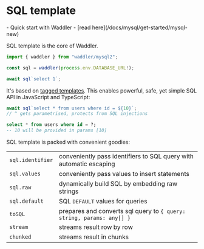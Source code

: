 
# SQL template
<Prerequisites>
- Quick start with Waddler - [read here](/docs/mysql/get-started/mysql-new)
</Prerequisites>

SQL template is the core of Waddler.  
```ts
import { waddler } from "waddler/mysql2";

const sql = waddler(process.env.DATABASE_URL!);

await sql`select 1`;
```

It's based on [tagged templates](https://developer.mozilla.org/en-US/docs/Web/JavaScript/Reference/Template_literals#tagged_templates). This enables powerful, safe, yet simple SQL API in JavaScript and TypeScript:
```ts
await sql`select * from users where id = ${10}`; 
// ^ gets parametrised, protects from SQL injections
```
```sql
select * from users where id = ?;
-- 10 will be provided in params [10]
```

SQL template is packed with convenient goodies:

|                  |                                                                       |
| :--------------- | :-------------------------------------------------------------------- |
| `sql.identifier` | conveniently pass identifiers to SQL query with automatic escaping    |
| `sql.values`     | conveniently pass values to insert statements                         |
| `sql.raw`        | dynamically build SQL by embedding raw strings                        |
| `sql.default`    | SQL `DEFAULT` values for queries                                      |
| `toSQL`          | prepares and converts sql query to `{ query: string, params: any[] }` |
| `stream`         | streams result row by row                                             |
| `chunked`        | streams result in chunks                                              |
